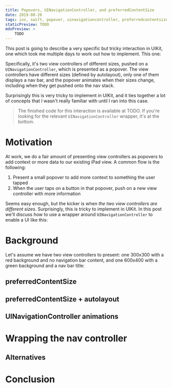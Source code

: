 ```yaml
---
title: Popovers, UINavigationController, and preferredContentSize
date: 2019-08-26
tags: ios, swift, popover, uinavigationcontroller, preferredcontentsize
staticPreview: TODO
mdxPreview: >
    TODO
---
```


This post is going to describe a very specific but tricky interaction in UIKit, one which took me multiple days to work out how to implement. This one:

<CaptionedImage max={400} filename="popover-finished.gif" alt="Finished presentation of UIViewControllers with different content sizes inside a popover" caption="" />

Specifically, it's two view controllers of different sizes, pushed on a `UINavigationController`, which is presented as a popover. The view controllers have different sizes (defined by autolayout), only one of them displays a nav bar, and the popover animates when their sizes change, including when they get pushed onto the nav stack.

Surprisingly this is very tricky to implement in UIKit, and it ties together a lot of concepts that I wasn't really familiar with until I ran into this case.

> The finished code for this interaction is available at TODO. If you're looking for the relevant `UINavigationController` wrapper, it's at the bottom.

# Motivation

At work, we do a fair amount of presenting view controllers as popovers to add context or more data to our existing iPad view. A common flow is the following:

1. Present a small popover to add more context to something the user tapped
2. When the user taps on a button in that popover, push on a new view controller with more information

Seems easy enough, but the kicker is when _the two view controllers are different sizes_. Surprisingly, this is tricky to implement in UIKit. In this post we'll discuss how to use a wrapper around `UINavigationController` to enable a UI like this:

<CaptionedImage max={400} filename="popover-finished.gif" alt="Finished presentation of UIViewControllers with different content sizes inside a popover" caption="" />

# Background
Let's assume we have two view controllers to present: one 300x300 with a red background and no navigation bar content, and one 600x400 with a green background and a nav bar title:

<CaptionedImage max={300} filename="red-controller.png" alt="Red view controller" caption="View Controller A" />
<CaptionedImage max={300} filename="green-controller.png" alt="Green view controller" caption="View Controller B" />

## preferredContentSize
## preferredContentSize + autolayout
## UINavigationController animations

# Wrapping the nav controller

## Alternatives

# Conclusion